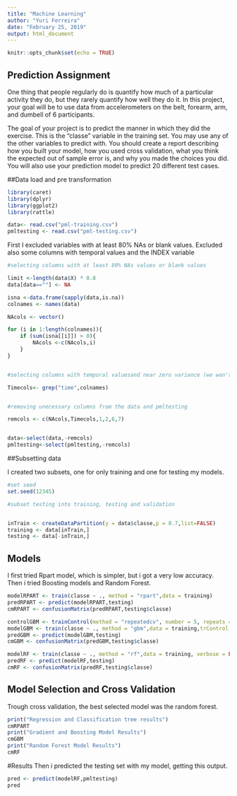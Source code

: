 ```yaml
---
title: "Machine Learning"
author: "Yuri Ferreira"
date: "February 25, 2019"
output: html_document
---
```


```r
knitr::opts_chunk$set(echo = TRUE)
```

## Prediction Assignment

One thing that people regularly do is quantify how much of a particular activity they do, but they rarely quantify how well they do it. In this project, your goal will be to use data from accelerometers on the belt, forearm, arm, and dumbell of 6 participants.


The goal of your project is to predict the manner in which they did the exercise. This is the "classe" variable in the training set. You may use any of the other variables to predict with. You should create a report describing how you built your model, how you used cross validation, what you think the expected out of sample error is, and why you made the choices you did. You will also use your prediction model to predict 20 different test cases.

##Data load and pre transformation

```r
library(caret)
library(dplyr)
library(ggplot2)
library(rattle)
```


```r
data<- read.csv("pml-training.csv")
pmltesting <- read.csv("pml-testing.csv")
```

First I excluded variables with at least 80% NAs or blank values.
Excluded also some columns with temporal values and the INDEX variable

```r

#selecting columns with at least 80% NAs values or blank values

limit <-length(data$X) * 0.8
data[data==""] <- NA

isna <-data.frame(sapply(data,is.na))
colnames <- names(data)

NAcols <- vector()

for (i in 1:length(colnames)){
    if (sum(isna[[i]]) > 0){
        NAcols <-c(NAcols,i)
    }
}


#selecting columns with temporal valuesand near zero variance (we won't need them)

Timecols<- grep("time",colnames)


#removing unecessary columns from the data and pmltesting 

remcols <- c(NAcols,Timecols,1,2,6,7)


data<-select(data,-remcols)
pmltesting<-select(pmltesting,-remcols)

```
##Subsetting data

I created two subsets, one for only training and one for testing my models.

```r
#set seed
set.seed(12345)

#subset testing into training, testing and validation


inTrain <- createDataPartition(y = data$classe,p = 0.7,list=FALSE)
training <- data[inTrain,]
testing <- data[-inTrain,]

```

## Models

I first tried Rpart model, which is simpler, but i got a very low accuracy.
Then i tried Boosting models and Random Forest.

```r

modelRPART <- train(classe ~ ., method = "rpart",data = training)
predRPART <- predict(modelRPART,testing)
cmRPART <- confusionMatrix(predRPART,testing$classe)

controlGBM <- trainControl(method = "repeatedcv", number = 5, repeats = 1)
modelGBM <- train(classe ~ ., method = "gbm",data = training,trControl = controlGBM ,verbose = FALSE)
predGBM <- predict(modelGBM,testing)
cmGBM <- confusionMatrix(predGBM,testing$classe)

modelRF <- train(classe ~ ., method = "rf",data = training, verbose = FALSE)
predRF <- predict(modelRF,testing)
cmRF <- confusionMatrix(predRF,testing$classe)
```
## Model Selection and Cross Validation

Trough cross validation, the best selected model was the random forest.
```r
print("Regression and Classification tree results")
cmRPART
print("Gradient and Boosting Model Results")
cmGBM
print("Random Forest Model Results")
cmRF
``` 
#Results
Then i predicted the testing set with my model, getting this output.
```r
pred <- predict(modelRF,pmltesting)
pred
```